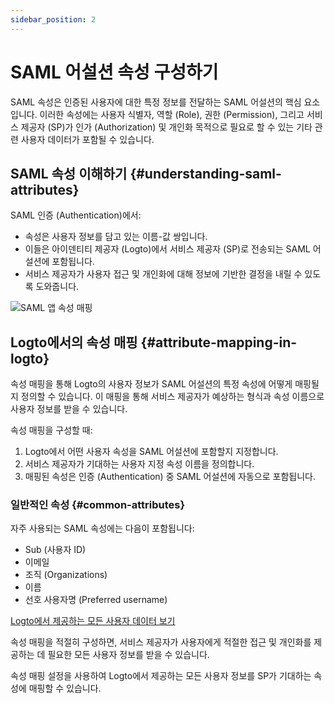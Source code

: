 ```yaml
---
sidebar_position: 2
---
```


# SAML 어설션 속성 구성하기

SAML 속성은 인증된 사용자에 대한 특정 정보를 전달하는 SAML 어설션의 핵심 요소입니다. 이러한 속성에는 사용자 식별자, 역할 (Role), 권한 (Permission), 그리고 서비스 제공자 (SP)가 인가 (Authorization) 및 개인화 목적으로 필요로 할 수 있는 기타 관련 사용자 데이터가 포함될 수 있습니다.

## SAML 속성 이해하기 \{#understanding-saml-attributes}

SAML 인증 (Authentication)에서:

- 속성은 사용자 정보를 담고 있는 이름-값 쌍입니다.
- 이들은 아이덴티티 제공자 (Logto)에서 서비스 제공자 (SP)로 전송되는 SAML 어설션에 포함됩니다.
- 서비스 제공자가 사용자 접근 및 개인화에 대해 정보에 기반한 결정을 내릴 수 있도록 도와줍니다.

<img src="/img/assets/attribute-mapping.png" alt="SAML 앱 속성 매핑" />

## Logto에서의 속성 매핑 \{#attribute-mapping-in-logto}

속성 매핑을 통해 Logto의 사용자 정보가 SAML 어설션의 특정 속성에 어떻게 매핑될지 정의할 수 있습니다. 이 매핑을 통해 서비스 제공자가 예상하는 형식과 속성 이름으로 사용자 정보를 받을 수 있습니다.

속성 매핑을 구성할 때:

1. Logto에서 어떤 사용자 속성을 SAML 어설션에 포함할지 지정합니다.
2. 서비스 제공자가 기대하는 사용자 지정 속성 이름을 정의합니다.
3. 매핑된 속성은 인증 (Authentication) 중 SAML 어설션에 자동으로 포함됩니다.

### 일반적인 속성 \{#common-attributes}

자주 사용되는 SAML 속성에는 다음이 포함됩니다:

- Sub (사용자 ID)
- 이메일
- 조직 (Organizations)
- 이름
- 선호 사용자명 (Preferred username)

[Logto에서 제공하는 모든 사용자 데이터 보기](/user-management/user-data)

속성 매핑을 적절히 구성하면, 서비스 제공자가 사용자에게 적절한 접근 및 개인화를 제공하는 데 필요한 모든 사용자 정보를 받을 수 있습니다.

속성 매핑 설정을 사용하여 Logto에서 제공하는 모든 사용자 정보를 SP가 기대하는 속성에 매핑할 수 있습니다.
